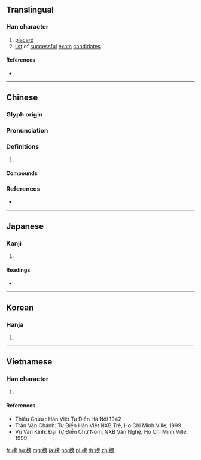 {{character info/new}}
==Translingual==

===Han character===
{{Han char|rn=75|rad=木|as=10|sn=14|four=40927|canj=DYBS|ids=⿰木旁}}
# [[placard]]
# [[list]] of [[successful]] [[exam]] [[candidate]]s

====References====
* {{Han ref|kx=0543.190|dkj=15241|dj=0931.080|hdz=21268.120|uh=699C|ud=27036|bh=BA5D|bd=47709}}

----

==Chinese==
{{zh-forms}}

===Glyph origin===
{{Han etym}}

===Pronunciation===
{{zh-pron
|m=bǎng,bèng
|c=bong2,pang4,pong3,bong3
|mn=pńg
|mc=y
|oc=y
|cat=
}}
{{zh-attn-split}}

===Definitions===
{{zh-hanzi}}

# {{rfdef|zh}}

====Compounds====
{{zh-der|名列榜首|上榜|同榜|張榜|副榜|兩榜|堂榜|名魁虎榜|名榜|喪榜|光榮榜|出榜|排行榜|榜尾|榜文|殃榜|手榜|牌榜|秋榜|榜眼|榜單|發榜|榜首|榜楚|榜牌|標榜|登虎榜|春秋榜|榜歌|春榜|放榜|榜花|甲榜|押榜|榜掠|榜書|揭榜|榜上無名|榜張|榮譽榜|榜額|榜示|榜樣|榜帖|榜女|榜人|榜箠|榜笞|紅榜|金榜|蕊榜|落榜|金榜題名|點榜|虎榜|龍虎榜|背榜|陪榜|黃榜|金榜掛名|鏤榜|署榜}}

===References===
* {{R:yue:Hanzi}}

----

==Japanese==

===Kanji===
{{ja-kanji|grade=|rs=木10}}

# {{defn|lang=ja|sort=木10}}

====Readings====
* {{ja-readings|goon=[[ほう]] (hō), [[ひょう]] (hyō), [[びょう]] (byō)|kanon=[[ほう]] (hō)|kanyoon=[[ぼう]] (bō)|kun=[[たてふだ]] (tatefuda), [[かじ]] (kaji)}}

----

==Korean==

===Hanja===
{{ko-hanja|hangeul=[[방]], [[병]]|eumhun=|rv=bang, byeong|mr=pang, pyŏng|y=pang, pyeng}}

# {{defn|lang=ko|sort=木10}}

----

==Vietnamese==

===Han character===
{{vi-readings|rs=木10| hanviet = [[bàng]], [[báng]], [[bảng]], [[bửng]], [[vảng]], [[bứng]], [[phẳng]]}}

# {{defn|lang=vi|sort=木10}}

====References====
* Thiều Chửu : Hán Việt Tự Điển Hà Nội 1942
* Trần Văn Chánh: Từ Điển Hán Việt NXB Trẻ, Ho Chi Minh Ville, 1999
* Vũ Văn Kính: Đại Tự Điển Chữ Nôm, NXB Văn Nghệ, Ho Chi Minh Ville, 1999

[[fr:榜]]
[[hu:榜]]
[[mg:榜]]
[[ja:榜]]
[[no:榜]]
[[pl:榜]]
[[th:榜]]
[[zh:榜]]